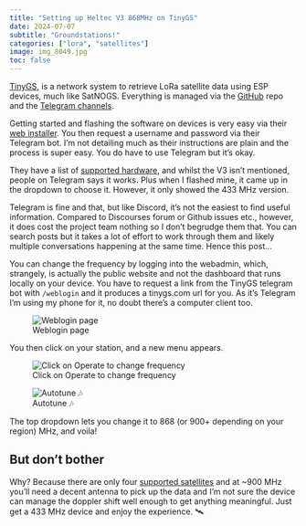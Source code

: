 ```yaml
---
title: "Setting up Heltec V3 868MHz on TinyGS"
date: 2024-07-07
subtitle: "Groundstations!"
categories: ["lora", "satellites"]
image: img_8049.jpg
toc: false
---
```


[TinyGS](https://tinygs.com/), is a network system to retrieve LoRa satellite data using ESP devices, much like SatNOGS. Everything is managed via the [GitHub](https://github.com/G4lile0/tinyGS) repo and the [Telegram channels](https://t.me/joinchat/DmYSElZahiJGwHX6jCzB3Q).

Getting started and flashing the software on devices is very easy via their [web installer](https://installer.tinygs.com/). You then request a username and password via their Telegram bot. I’m not detailing much as their instructions are plain and the process is super easy. You do have to use Telegram but it’s okay.

They have a list of [supported hardware](https://github.com/G4lile0/tinyGS?tab=readme-ov-file#hardware), and whilst the V3 isn’t mentioned, people on Telegram says it works. Plus when I flashed mine, it came up in the dropdown to choose it. However, it only showed the 433 MHz version.

Telegram is fine and that, but like Discord, it’s not the easiest to find useful information. Compared to Discourses forum or Github issues etc., however, it does cost the project team nothing so I don’t begrudge them that. You can search posts but it takes a lot of effort to work through them and likely multiple conversations happening at the same time. Hence this post…

You can change the frequency by logging into the webadmin, which, strangely, is actually the public website and not the dashboard that runs locally on your device. You have to request a link from the TinyGS telegram bot with `/weblogin` and it produces a tinygs.com url for you. As it’s Telegram I’m using my phone for it, no doubt there’s a computer client too.

![Weblogin page](img_8048-1-675x1024.jpg)

You then click on your station, and a new menu appears.

![Click on Operate to change frequency](img_8047-1-510x1024.jpg)

![Autotune 🎶](img_8045-1-596x1024.jpg)

The top dropdown lets you change it to 868 (or 900+ depending on your region) MHz, and voila!

## But don’t bother

Why? Because there are only four [supported satellites](https://tinygs.com/satellites) and at ~900 MHz you’ll need a decent antenna to pick up the data and I’m not sure the device can manage the doppler shift well enough to get anything meaningful. Just get a 433 MHz device and enjoy the experience. 🛰️
